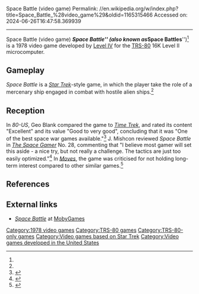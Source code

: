 Space Battle (video game)
Permalink: //en.wikipedia.org/w/index.php?title=Space_Battle_%28video_game%29&oldid=1165315466
Accessed on: 2024-06-26T16:47:58.369939



------
Space Battle (video game)
{{Short description|1978 video game}}
{{Infobox video game
| collapsible = 
| state = 
| italic title = 
| title = Space Battle
| image = File:Space Battle TRS-80.jpeg
| alt = 
| caption = 
| developer = [[Level IV Products|Level IV]]
| publisher = [[The Software Exchange]]
| series = 
| engine = 
| platforms = [[TRS-80]]
| released = [[1978 in video gaming|1978]]
| genre = Strategy
| modes = 
| designer = Rick Papo<ref>{{cite magazine |editor-last=Green |editor-first=Wayne |editor-link=Wayne Green |date=April 1979 |title=Level IV |url=https://archive.org/details/Kilobaud197904/page/n148 |magazine=[[Kilobaud Microcomputing]] |publisher=1001001 Inc. |location=Peterburough, NH |page=179 |via=[[Internet Archive]]}}</ref>
}}
{{for|science fiction space battles in general|space warfare in fiction}}
'''''Space Battle''''' (also known as '''''Space Battles''''')<ref name=":0" /> is a 1978 video game developed by [[Level IV Products|Level IV]] for the [[TRS-80]] 16K Level II microcomputer.

==Gameplay==
''Space Battle'' is a ''[[Star Trek (1971 video game)|Star Trek]]''-style game, in which the player take the role of a mercenary ship engaged in combat with hostile alien ships.<ref name="SG"/>

==Reception==
In ''80-US'', Geo Blank compared the game to ''[[Time Trek]]'', and rated its content "Excellent" and its value "Good to very good", concluding that it was "One of the best space war games available."<ref name="Blank1980">{{cite magazine |last=Blank |first=Geo |date=March–April 1980 |title=Space Battle |url=https://archive.org/details/80-U.S._Volume_III_Number_2_1980-03_80-Northwest_Publishing_US/page/n70 |magazine=80-U.S. |publisher=80-Northwest Publishing Co. |location=Tacoma, WA |volume=3 |issue=2 |page=69 |via=[[Internet Archive]]}}</ref> J. Mishcon reviewed ''Space Battle'' in ''[[The Space Gamer]]'' No. 28, commenting that "I believe most gamer will set this aside - a nice try, but not really a challenge. The tactics are just too easily optimized."<ref name="SG">{{cite magazine |last=Mishcon |first=J. |date=May–June 1980 |title=Space Battle |url=https://archive.org/stream/space-gamer_201601/Space_Gamer_28#page/n25/ |magazine=[[The Space Gamer]] |publisher=[[Steve Jackson Games]] |issue=28 |department=Capsule Reviews |pages=25–26 |issn=0194-9977 |via=[[Internet Archive]]}}</ref> In ''[[Moves (magazine)|Moves]]'', the game was criticised for not holding long-term interest compared to other similar games.<ref name=":0">{{Cite magazine |date=February–March 1981 |title=Space Battles |url=https://strategyandtacticspress.com/library-files/Moves%20Issue55.pdf |magazine=[[Moves (magazine)|Moves]] |issue=55 |page=32 |access-date=14 July 2023}}</ref>

==References==
{{reflist}}

==External links==
*''[https://www.mobygames.com/game/153493/space-battle/ Space Battle]'' at [[MobyGames]]

[[Category:1978 video games]]
[[Category:TRS-80 games]]
[[Category:TRS-80-only games]]
[[Category:Video games based on Star Trek]]
[[Category:Video games developed in the United States]]


{{computer-game-stub}}